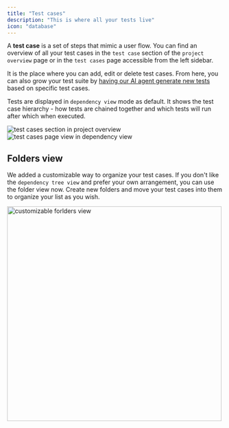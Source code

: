 ```yaml
---
title: "Test cases"
description: "This is where all your tests live"
icon: "database"
---
```


A **test case** is a set of steps that mimic a user flow. You can find an overview of all your test cases in the `test case` section of the `project overview` page or in the `test cases` page accessible from the left sidebar.

It is the place where you can add, edit or delete test cases. From here, you can also grow your test suite by [having our AI agent generate new tests](/get-started/generate-more-test-cases) based on specific test cases.

Tests are displayed in `dependency view` mode as default. It shows the test case hierarchy - how tests are chained together and which tests will run after which when executed.

<Frame caption="'test cases' section in 'project overview', 08/2024">
  <img
    src="/images/accounts/test-cases-section.png"
    alt="test cases section in project overview"
  />
</Frame>

<div class="mt-8" />

<Frame caption="'test cases' page - dependency view, 12/2024">
  <img
    src="/images/accounts/test-cases-page.png"
    alt="test cases page view in dependency view"
  />
</Frame>

## Folders view

We added a customizable way to organize your test cases. If you don't like the `dependency tree view` and prefer your own arrangement, you can use the folder view now.
Create new folders and move your test cases into them to organize your list as you wish.

<Frame caption="folder view with customizable test case arrangement, 12/2024">
  <img
    src="/images/changelog/folders.gif"
    alt="customizable forlders view"
    width="500"
  />
</Frame>
